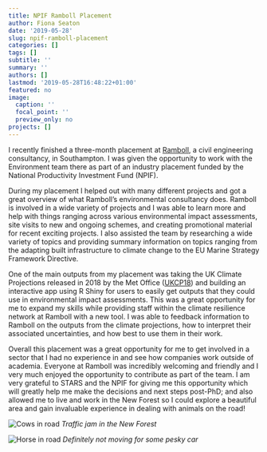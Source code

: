 ```yaml
---
title: NPIF Ramboll Placement
author: Fiona Seaton
date: '2019-05-28'
slug: npif-ramboll-placement
categories: []
tags: []
subtitle: ''
summary: ''
authors: []
lastmod: '2019-05-28T16:48:22+01:00'
featured: no
image:
  caption: ''
  focal_point: ''
  preview_only: no
projects: []
---
```


I recently finished a three-month placement at [Ramboll](https://uk.ramboll.com/), a civil engineering consultancy, in Southampton. I was given the opportunity to work with the Environment team there as part of an industry placement funded by the National Productivity Investment Fund (NPIF).

During my placement I helped out with many different projects and got a great overview of what Ramboll’s environmental consultancy does. Ramboll is involved in a wide variety of projects and I was able to learn more and help with things ranging across various environmental impact assessments, site visits to new and ongoing schemes, and creating promotional material for recent exciting projects. I also assisted the team by researching a wide variety of topics and providing summary information on topics ranging from the adapting built infrastructure to climate change to the EU Marine Strategy Framework Directive.

One of the main outputs from my placement was taking the UK Climate Projections released in 2018 by the Met Office ([UKCP18](https://www.metoffice.gov.uk/research/collaboration/ukcp)) and building an interactive app using R Shiny for users to easily get outputs that they could use in environmental impact assessments. This was a great opportunity for me to expand my skills while providing staff within the climate resilience network at Ramboll with a new tool. I was able to feedback information to Ramboll on the outputs from the climate projections, how to interpret their associated uncertainties, and how best to use them in their work.

Overall this placement was a great opportunity for me to get involved in a sector that I had no experience in and see how companies work outside of academia. Everyone at Ramboll was incredibly welcoming and friendly and I very much enjoyed the opportunity to contribute as part of the team. I am very grateful to STARS and the NPIF for giving me this opportunity which will greatly help me make the decisions and next steps post-PhD; and also allowed me to live and work in the New Forest so I could explore a beautiful area and gain invaluable experience in dealing with animals on the road!

![Cows in road](/post/2019-05-28-npif-ramboll-placement_files/Traffic-jam-in-the-New-Forest.jpg)
*Traffic jam in the New Forest*

![Horse in road](/post/2019-05-28-npif-ramboll-placement_files/Definitely-not-moving-for-some-pesky-car.jpg)
*Definitely not moving for some pesky car*
